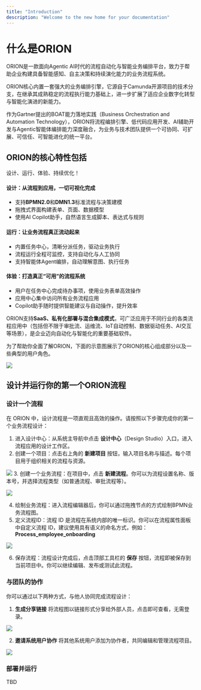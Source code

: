 ```yaml
---
title: "Introduction"
description: "Welcome to the new home for your documentation"
---
```


# 什么是ORION

ORION是一款面向Agentic AI时代的流程自动化与智能业务编排平台，致力于帮助企业构建具备智能感知、自主决策和持续演化能力的业务流程系统。

ORION核心内置一套强大的业务编排引擎，它源自于Camunda开源项目的技术分支，在继承其成熟稳定的流程执行能力基础上，进一步扩展了适应企业数字化转型与智能化演进的新能力。

作为Gartner提出的BOAT能力落地实践（Business Orchestration and Automation Technology），ORION将流程编排引擎、低代码应用开发、AI辅助开发与Agentic智能体编排能力深度融合，为业务与技术团队提供一个可协同、可扩展、可信任、可智能进化的统一平台。

## ORION的核心特性包括

设计、运行、体验、持续优化！

#### 设计：从流程到应用，一切可视化完成

* 支持**BPMN2.0**和**DMN1.3**标准流程与决策建模
* 拖拽式界面构建表单、页面、数据模型
* 使用AI Copilot助手，自然语言生成脚本、表达式与规则

#### 运行：让业务流程真正流动起来

* 内置任务中心，清晰分派任务，驱动业务执行
* 流程运行全程可监控，支持自动化与人工协同
* 支持智能体Agent编排，自动理解意图、执行任务

#### 体验：打造真正“可用”的流程系统

* 用户在任务中心完成待办事项，使用业务表单高效操作
* 应用中心集中访问所有业务流程应用
* Copilot助手随时提供智能建议与自动操作，提升效率

ORION支持**SaaS、私有化部署与混合集成模式**，可广泛应用于不同行业的各类流程应用中（包括但不限于审批流、运维流、IoT自动控制、数据驱动任务、AI交互等场景），是企业迈向自动化与智能化的重要基础软件。

为了帮助你全面了解ORION，下面的示意图展示了ORION的核心组成部分以及一些典型的用户角色。

![](assets/20250727_201240_image.png)

## 设计并运行你的第一个ORION流程

### 设计一个流程

在 ORION 中，设计流程是一项直观且高效的操作。请按照以下步骤完成你的第一个业务流程设计：

1. 进入设计中心：从系统主导航中点击 **设计中心**（Design Studio）入口，进入流程应用的设计工作区。
2. 创建一个项目：点击右上角的 **新建项目** 按钮，输入项目名称与描述。每个项目用于组织相关的流程与资源。

![](assets/20250728_114114_newproject.png)
3. 创建一个业务流程：在项目中，点击 **新建流程**。你可以为流程设置名称、版本号，并选择流程类型（如普通流程、审批流程等）。

![](assets/20250728_114149_newprocess.png)

4. 绘制业务流程：进入流程编辑器后，你可以通过拖拽节点的方式绘制BPMN业务流程图。
5. 定义流程ID：流程 ID 是流程在系统内部的唯一标识。你可以在流程属性面板中自定义流程 ID，建议使用具有语义的命名方式，例如：**Process_employee_onboarding** 

![](assets/20250728_114308_designprocess.png)

6. 保存流程：流程设计完成后，点击顶部工具栏的 **保存** 按钮，流程即被保存到当前项目中。你可以继续编辑、发布或测试此流程。


### 与团队的协作
你可以通过以下两种方式，与他人协同完成流程设计：

1. **生成分享链接**
   将流程图以链接形式分享给外部人员，点击即可查看，无需登录。

![](assets/20250728_114725_share.png)

2. **邀请系统用户协作**
   将其他系统用户添加为协作者，共同编辑和管理流程项目。

![](assets/20250728_114833_invite.png)

### 部署并运行

TBD

